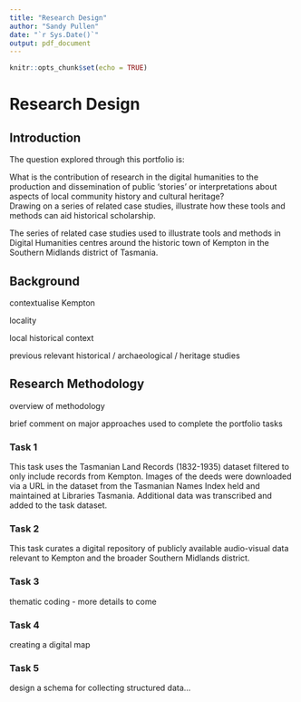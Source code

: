 ```yaml
---
title: "Research Design"
author: "Sandy Pullen"
date: "`r Sys.Date()`"
output: pdf_document
---
```


```r
knitr::opts_chunk$set(echo = TRUE)
```

# Research Design

## Introduction

The question explored through this portfolio is:

| What is the contribution of research in the digital humanities to the production and dissemination of public 'stories' or interpretations about aspects of local community history and cultural heritage?
| Drawing on a series of related case studies, illustrate how these tools and methods can aid historical scholarship.

The series of related case studies used to illustrate tools and methods in Digital Humanities centres around the historic town of Kempton in the Southern Midlands district of Tasmania.

## Background

contextualise Kempton

locality

local historical context

previous relevant historical / archaeological / heritage studies

## Research Methodology

overview of methodology

brief comment on major approaches used to complete the portfolio tasks

### Task 1

This task uses the Tasmanian Land Records (1832-1935) dataset filtered to only include records from Kempton. Images of the deeds were downloaded via a URL in the dataset from the Tasmanian Names Index held and maintained at Libraries Tasmania. Additional data was transcribed and added to the task dataset.

### Task 2

This task curates a digital repository of publicly available audio-visual data relevant to Kempton and the broader Southern Midlands district.

### Task 3

thematic coding - more details to come

### Task 4

creating a digital map

### Task 5

design a schema for collecting structured data...


